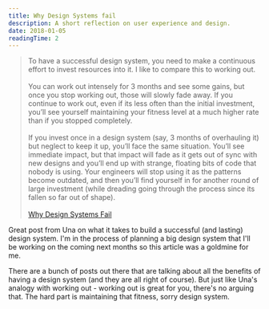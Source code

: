 ```yaml
---
title: Why Design Systems fail
description: A short reflection on user experience and design.
date: 2018-01-05
readingTime: 2
---
```


>To have a successful design system, you need to make a continuous effort to invest resources into it. I like to compare this to working out.<br /><br />You can work out intensely for 3 months and see some gains, but once you stop working out, those will slowly fade away. If you continue to work out, even if its less often than the initial investment, you’ll see yourself maintaining your fitness level at a much higher rate than if you stopped completely.<br /><br />If you invest once in a design system (say, 3 months of overhauling it) but neglect to keep it up, you’ll face the same situation. You’ll see immediate impact, but that impact will fade as it gets out of sync with new designs and you’ll end up with strange, floating bits of code that nobody is using. Your engineers will stop using it as the patterns become outdated, and then you’ll find yourself in for another round of large investment (while dreading going through the process since its fallen so far out of shape).<br /><br />
<a href="https://24ways.org/2017/why-design-systems-fail/">Why Design Systems Fail</a>

Great post from Una on what it takes to build a successful (and lasting) design system. I'm in the process of planning a big design system that I'll be working on the coming next months so this article was a goldmine for me. 

There are a bunch of posts out there that are talking about all the benefits of having a design system (and they are all right of course). But just like Una's analogy with working out - working out is great for you, there's no arguing that. The hard part is maintaining that fitness, sorry design system.